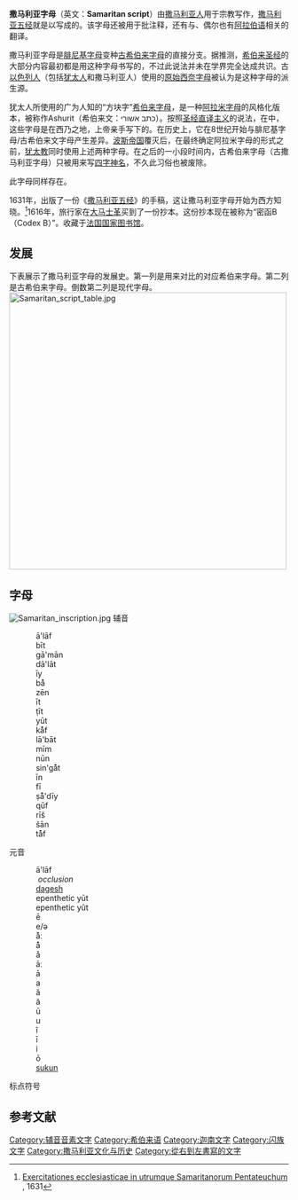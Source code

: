 {{Short description|writing system}}

{{Infobox Writing system
 |sample=Samaritan Leviticus.jpg
 |name=撒马利亚字母
 |type=[[辅音音素文字|辅音音素文字]]
 |languages={{link-en|撒马利亚希伯来语|Samaritan Hebrew}}，{{link-en|撒马利亚阿拉姆语|Samaritan Aramaic language}}
 |time=公元前600年 – 今
 |fam1= [[圣书体|圣书体]] <ref>Himelfarb, Elizabeth J. "First Alphabet Found in Egypt", Archaeology 53, Issue 1 (Jan./Feb. 2000): 21.</ref>
 |fam2=[[原始西奈字母|原始西奈字母]]
 |fam3=[[腓尼基字母|腓尼基字母]]
 |fam4=[[古希伯来字母|古希伯来字母]]
 |iso15924=Samr
 |unicode=[https://www.unicode.org/charts/PDF/U0800.pdf U+0800–U+083F]
}}
{{SpecialChars}}
'''撒马利亚字母'''（英文：'''Samaritan script'''）由[[撒马利亚人|撒马利亚人]]用于宗教写作，[[撒马利亚五经|撒马利亚五经]]就是以{{link-en|撒马利亚希伯来语|Samaritan Hebrew}}写成的。该字母还被用于批注释，还有与{{link-en|撒马利亚阿拉姆语|Samaritan Aramaic language}}、偶尔也有[[阿拉伯语|阿拉伯语]]相关的翻译。

{{alphabet}}
撒马利亚字母是[[腓尼基字母|腓尼基字母]]变种[[古希伯来字母|古希伯来字母]]的直接分支。据推测，[[希伯来圣经|希伯来圣经]]的大部分内容最初都是用这种字母书写的，不过此说法并未在学界完全达成共识。古[[以色列人|以色列人]]（包括[[犹太人|犹太人]]和撒马利亚人）使用的[[原始西奈字母|原始西奈字母]]被认为是这种字母的派生源。

犹太人所使用的广为人知的“方块字”[[希伯来字母|希伯来字母]]，是一种[[阿拉米字母|阿拉米字母]]的风格化版本，被称作Ashurit（希伯来文：כתב אשורי）。按照[[圣经直译主义|圣经直译主义]]的说法，在{{cuv|出埃及记|32|16}}中，这些字母是在西乃之地，上帝亲手写下的。在历史上，它在8世纪开始与腓尼基字母/古希伯来文字母产生差异。[[波斯帝国|波斯帝国]]覆灭后，在最终确定阿拉米字母的形式之前，[[犹太教|犹太教]]同时使用上述两种字母。在之后的一小段时间内，古希伯来字母（古撒马利亚字母）只被用来写[[四字神名|四字神名]]，不久此习俗也被废除。

此字母同样存在{{link-en|希伯来草写体|Cursive Hebrew#Samaritan Hebrew|草写体}}。

1631年，{{link-en|让·莫林|Jean Morin (theologian)}}出版了一份《[[撒马利亚五经|撒马利亚五经]]》的手稿，这让撒马利亚字母开始为西方知晓。<ref>[https://books.google.com/books?id=IOAtAAAAYAAJ Exercitationes ecclesiasticae in utrumque Samaritanorum Pentateuchum] {{Wayback|url=https://books.google.com/books?id=IOAtAAAAYAAJ |date=20201106232611 }}, 1631</ref>1616年，旅行家{{link-en|彼得罗·德拉·瓦勒|Pietro Della Valle}}在[[大马士革|大马士革]]买到了一份抄本。这份抄本现在被称为“密函B（Codex B）”。收藏于[[法国国家图书馆|法国国家图书馆]]。{{sfn| Flôrenṭîn|2005|p=1|ps=: "When the Samaritan version of the Pentateuch was revealed to the Western world early in the 17th century... （当撒马利亚版本的《五经》于17世纪早期被西方世界所知晓时……）[脚注: 'In 1632 the Frenchman Jean Morin published the Samaritan Pentateuch in the Parisian Biblia Polyglotta based on a manuscript that the traveler Pietro Della Valle had bought from Damascus sixteen years previously.'（1632年，法国人让·莫林基于旅行家彼得罗·德拉·瓦勒十六年前从大马士革购买的一本手抄本，将《撒马利亚五经》出版在《巴黎多语言圣经》中）]"}}

== 发展 ==
下表展示了撒马利亚字母的发展史。第一列是用来对比的对应希伯来字母。第二列是古希伯来字母。倒数第二列是现代字母。
[[File:Samaritan_script_table.jpg|500px]]

{{clear left}}
== 字母 ==
[[Image:Samaritan_inscription.jpg|thumb]]
{{col-begin|width=50%}}
{{col-break}}
辅音
: <big>{{Script|Samr|ࠀ}}</big>   ā'lāf
: <big>{{Script|Samr|ࠁ}}</big>   bīt
: <big>{{Script|Samr|ࠂ}}</big>   gā'mān
: <big>{{Script|Samr|ࠃ}}</big>   dā'lāt
: <big>{{Script|Samr|ࠄ}}</big>   īy
: <big>{{Script|Samr|ࠅ}}</big>   bå̄
: <big>{{Script|Samr|ࠆ}}</big>   zēn
: <big>{{Script|Samr|ࠇ}}</big>   īt
: <big>{{Script|Samr|ࠈ}}</big>   ṭīt
: <big>{{Script|Samr|ࠉ}}</big>   yūt
: <big>{{Script|Samr|ࠊ}}</big>   kå̄f
: <big>{{Script|Samr|ࠋ}}</big>   lā'bāt
: <big>{{Script|Samr|ࠌ}}</big>   mīm
: <big>{{Script|Samr|ࠍ}}</big>   nūn
: <big>{{Script|Samr|ࠎ}}</big>   sin'gå̄t
: <big>{{Script|Samr|ࠏ}}</big>   īn
: <big>{{Script|Samr|ࠐ}}</big>   fī
: <big>{{Script|Samr|ࠑ}}</big>   ṣå̄'dīy
: <big>{{Script|Samr|ࠒ}}</big>   qūf
: <big>{{Script|Samr|ࠓ}}</big>   rīš
: <big>{{Script|Samr|ࠔ}}</big>   šān
: <big>{{Script|Samr|ࠕ}}</big>   tå̄f
{{col-break}}
元音
: <big>{{Script|Samr|ࠖ}}</big> 
: <big>{{Script|Samr|ࠗ}}</big>   ā'lāf
: <big>{{Script|Samr|࠘}}</big>    ''occlusion''
: <big>{{Script|Samr|࠙}}</big>   [[dagesh|dagesh]]
: <big>{{Script|Samr|ࠚ}}</big>   epenthetic yūt
: <big>{{Script|Samr|ࠛ}}</big>   epenthetic yût
: <big>{{Script|Samr|ࠜ}}</big>   ē
: <big>{{Script|Samr|ࠝ}}</big>   e/ə
: <big>{{Script|Samr|ࠞ}}</big>   å̄ː
: <big>{{Script|Samr|ࠟ}}</big>   å̄
: <big>{{Script|Samr|ࠠ}}</big>   å
: <big>{{Script|Samr|ࠡ}}</big>   āː
: <big>{{Script|Samr|ࠢ}}</big>   ā
: <big>{{Script|Samr|ࠣ}}</big>   a
: <big>{{Script|Samr|ࠤ}}</big>   ă
: <big>{{Script|Samr|ࠥ}}</big>   ă
: <big>{{Script|Samr|ࠦ}}</big>   ū
: <big>{{Script|Samr|ࠧ}}</big>   u
: <big>{{Script|Samr|ࠨ}}</big>   î
: <big>{{Script|Samr|ࠩ}}</big>   ī
: <big>{{Script|Samr|ࠪ}}</big>   i
: <big>{{Script|Samr|ࠫ}}</big>   ō
: <big>{{Script|Samr|ࠬ}}</big>   [[sukun|sukun]]
{{col-break}}
标点符号
: <big>{{Script|Samr|࠭}}</big> 
: <big>{{Script|Samr|࠰}}</big> 
: <big>{{Script|Samr|࠱}}</big> 
: <big>{{Script|Samr|࠲}}</big> 
: <big>{{Script|Samr|࠳}}</big> 
: <big>{{Script|Samr|࠴}}</big> 
: <big>{{Script|Samr|࠵}}</big> 
: <big>{{Script|Samr|࠶}}</big> 
: <big>{{Script|Samr|࠷}}</big> 
: <big>{{Script|Samr|࠸}}</big> 
: <big>{{Script|Samr|࠹}}</big> 
: <big>{{Script|Samr|࠺}}</big> 
: <big>{{Script|Samr|࠻}}</big> 
: <big>{{Script|Samr|࠼}}</big> 
: <big>{{Script|Samr|࠽}}</big> 
: <big>{{Script|Samr|࠾}}</big> 
{{col-end}}
== 参考文献 ==
{{Reflist|2}}

[[Category:辅音音素文字|Category:辅音音素文字]]
[[Category:希伯来语|Category:希伯来语]]
[[Category:迦南文字|Category:迦南文字]]
[[Category:闪族文字|Category:闪族文字]]
[[Category:撒马利亚文化与历史|Category:撒马利亚文化与历史]]
[[Category:從右到左書寫的文字|Category:從右到左書寫的文字]]